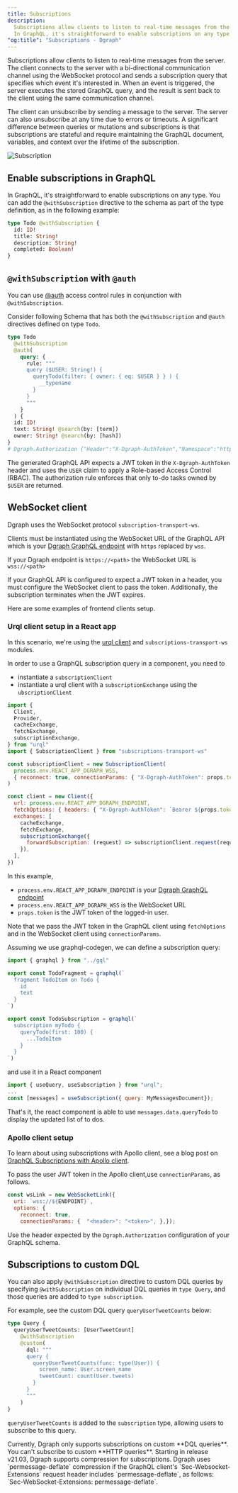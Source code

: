 ```yaml
---
title: Subscriptions
description:
  Subscriptions allow clients to listen to real-time messages from the server.
  In GraphQL, it's straightforward to enable subscriptions on any type.
"og:title": "Subscriptions - Dgraph"
---
```



<DgraphWIP />

Subscriptions allow clients to listen to real-time messages from the server. The
client connects to the server with a bi-directional communication channel using
the WebSocket protocol and sends a subscription query that specifies which event
it's interested in. When an event is triggered, the server executes the stored
GraphQL query, and the result is sent back to the client using the same
communication channel.

The client can unsubscribe by sending a message to the server. The server can
also unsubscribe at any time due to errors or timeouts. A significant difference
between queries or mutations and subscriptions is that subscriptions are
stateful and require maintaining the GraphQL document, variables, and context
over the lifetime of the subscription.

![Subscription](/images/dgraph/graphql/subscription_flow.png "Subscription in GraphQL")

## Enable subscriptions in GraphQL

In GraphQL, it's straightforward to enable subscriptions on any type. You can
add the `@withSubscription` directive to the schema as part of the type
definition, as in the following example:

```graphql
type Todo @withSubscription {
  id: ID!
  title: String!
  description: String!
  completed: Boolean!
}
```

## `@withSubscription` with `@auth`

You can use [@auth](/dgraph/graphql/schema/directives/auth) access control rules
in conjunction with `@withSubscription`.

Consider following Schema that has both the `@withSubscription` and `@auth`
directives defined on type `Todo`.

```graphql
type Todo
  @withSubscription
  @auth(
    query: {
      rule: """
      query ($USER: String!) {
        queryTodo(filter: { owner: { eq: $USER } } ) {
          __typename
        }
      }
      """
    }
  ) {
  id: ID!
  text: String! @search(by: [term])
  owner: String! @search(by: [hash])
}
# Dgraph.Authorization {"Header":"X-Dgraph-AuthToken","Namespace":"https://dgraph.io/jwt/claims","jwkurl":"https://xyz.clerk.accounts.dev/.well-known/jwks.json","audience":["dgraph"],"ClosedByDefault":true}
```

The generated GraphQL API expects a JWT token in the `X-Dgraph-AuthToken` header
and uses the `USER` claim to apply a Role-based Access Control (RBAC). The
authorization rule enforces that only to-do tasks owned by `$USER` are returned.

## WebSocket client

Dgraph uses the WebSocket protocol `subscription-transport-ws`.

Clients must be instantiated using the WebSocket URL of the GraphQL API which is
your
[Dgraph GraphQL endpoint](dgraph/graphql/connecting#getting-your-graphql-endpoint)
with `https` replaced by `wss`.

If your Dgraph endpoint is `https://<path>` the WebSocket URL is `wss://<path>`

If your GraphQL API is configured to expect a JWT token in a header, you must
configure the WebSocket client to pass the token. Additionally, the subscription
terminates when the JWT expires.

Here are some examples of frontend clients setup.

### Urql client setup in a React app

In this scenario, we're using the
[urql client](https://formidable.com/open-source/urql/) and
`subscriptions-transport-ws` modules.

In order to use a GraphQL subscription query in a component, you need to

- instantiate a `subscriptionClient`
- instantiate a urql client with a `subscriptionExchange` using the
  `ubscriptionClient`

```js
import {
  Client,
  Provider,
  cacheExchange,
  fetchExchange,
  subscriptionExchange,
} from "urql"
import { SubscriptionClient } from "subscriptions-transport-ws"

const subscriptionClient = new SubscriptionClient(
  process.env.REACT_APP_DGRAPH_WSS,
  { reconnect: true, connectionParams: { "X-Dgraph-AuthToken": props.token } },
)

const client = new Client({
  url: process.env.REACT_APP_DGRAPH_ENDPOINT,
  fetchOptions: { headers: { "X-Dgraph-AuthToken": `Bearer ${props.token}` } },
  exchanges: [
    cacheExchange,
    fetchExchange,
    subscriptionExchange({
      forwardSubscription: (request) => subscriptionClient.request(request),
    }),
  ],
})
```

In this example,

- `process.env.REACT_APP_DGRAPH_ENDPOINT` is your
  [Dgraph GraphQL endpoint](dgraph/graphql/connecting#getting-your-graphql-endpoint)
- `process.env.REACT_APP_DGRAPH_WSS` is the WebSocket URL
- `props.token` is the JWT token of the logged-in user.

Note that we pass the JWT token in the GraphQL client using `fetchOptions` and
in the WebSocket client using `connectionParams`.

Assuming we use graphql-codegen, we can define a subscription query:

```js
import { graphql } from "../gql"

export const TodoFragment = graphql(`
  fragment TodoItem on Todo {
    id
    text
  }
`)

export const TodoSubscription = graphql(`
  subscription myTodo {
    queryTodo(first: 100) {
      ...TodoItem
    }
  }
`)
```

and use it in a React component

```js
import { useQuery, useSubscription } from "urql";
...
const [messages] = useSubscription({ query: MyMessagesDocument});

```

That's it, the react component is able to use `messages.data.queryTodo` to
display the updated list of to dos.

### Apollo client setup

To learn about using subscriptions with Apollo client, see a blog post on
[GraphQL Subscriptions with Apollo client](https://hypermode.com/blog/post/how-does-graphql-subscription/).

To pass the user JWT token in the Apollo client,use `connectionParams`, as
follows.

```javascript
const wsLink = new WebSocketLink({
  uri: `wss://${ENDPOINT}`,
  options: {
    reconnect: true,
    connectionParams: {  "<header>": "<token>", },});
```

Use the header expected by the `Dgraph.Authorization` configuration of your
GraphQL schema.

## Subscriptions to custom DQL

You can also apply `@withSubscription` directive to custom DQL queries by
specifying `@withSubscription` on individual DQL queries in `type Query`, and
those queries are added to `type subscription`.

For example, see the custom DQL query `queryUserTweetCounts` below:

```graphql
type Query {
  queryUserTweetCounts: [UserTweetCount]
    @withSubscription
    @custom(
      dql: """
      query {
        queryUserTweetCounts(func: type(User)) {
          screen_name: User.screen_name
          tweetCount: count(User.tweets)
        }
      }
      """
    )
}
```

`queryUserTweetCounts` is added to the `subscription` type, allowing users to
subscribe to this query.

<Note>
  Currently, Dgraph only supports subscriptions on custom **DQL queries**. You
  can't subscribe to custom **HTTP queries**.
</Note>

<Note>
  Starting in release v21.03, Dgraph supports compression for subscriptions.
  Dgraph uses `permessage-deflate` compression if the GraphQL client's
  `Sec-Websocket-Extensions` request header includes `permessage-deflate`, as
  follows: `Sec-WebSocket-Extensions: permessage-deflate`.
</Note>

